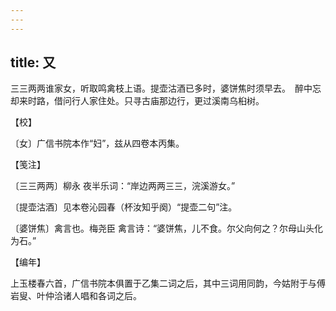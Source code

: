 ```yaml
---
---
---
```

title: 又
---







三三两两谁家女，听取鸣禽枝上语。提壶沽酒已多时，婆饼焦时须早去。　醉中忘却来时路，借问行人家住处。只寻古庙那边行，更过溪南乌桕树。





【校】


〔女〕广信书院本作“妇”，兹从四卷本丙集。





【笺注】


〔三三两两〕柳永 夜半乐词：“岸边两两三三，浣溪游女。”

〔提壶沽酒〕见本卷沁园春（杯汝知乎阕）“提壶二句”注。

〔婆饼焦〕禽言也。梅尧臣 禽言诗：“婆饼焦，儿不食。尔父向何之？尔母山头化为石。”





【编年】


上玉楼春六首，广信书院本俱置于乙集二词之后，其中三词用同韵，今姑附于与傅岩叟、叶仲洽诸人唱和各词之后。